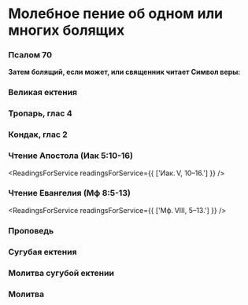 
# Молебное пение об одном или многих болящих

<MdxLoader src="Shared/Vosglas" />

<MdxLoader src="Shared/ParaklitChit" />

<MdxLoader src="Shared/ObichnoeNachalo" />

### Псалом 70

<MdxLoader src="Shared/Psalm70" />

**Затем болящий, если может, или священник читает Символ веры:**

<MdxLoader src="Shared/SimvolVery" />

### Великая ектения

<MdxLoader src="MolebenBoliaschih/VelikayaEkteniya" />

### Тропарь, глас 4

<MdxLoader src="MolebenBoliaschih/Trop" />

### Кондак, глас 2

<MdxLoader src="MolebenBoliaschih/Kond" />

<MdxLoader src="MolebenBoliaschih/Prokimen" />

### Чтение Апостола (Иак 5:10-16)

<ReadingsForService readingsForService={{ ['Иак. V, 10–16.'] }} />

<MdxLoader src="MolebenBoliaschih/Alliluia" />

### Чтение Евангелия (Мф 8:5-13)

<ReadingsForService readingsForService={{ ['Мф. VIII, 5–13.'] }} />

<MdxLoader src="MolebenBoliaschih/SlavaTebeGospodi" />

### Проповедь

### Сугубая ектения

<MdxLoader src="MolebenBoliaschih/SugubayaEktenia" />

### Молитва сугубой ектении

<MdxLoader src="MolebenBoliaschih/MolitvaEktenia" />

### Молитва

<MdxLoader src="MolebenBoliaschih/Molitva" />

<MdxLoader src="MolebenBoliaschih/Otpust" />

